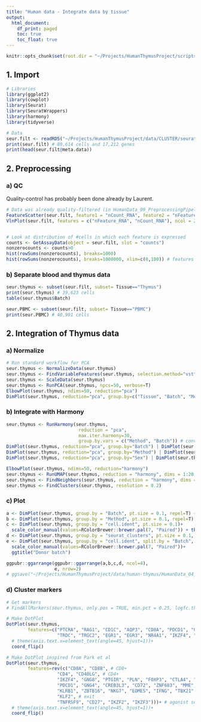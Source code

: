 ```yaml
---
title: "Human data - Integrate data by tissue"
output:
  html_document:
    df_print: paged
    toc: true
    toc_float: true
---
```


```r
knitr::opts_chunk$set(root.dir = "~/Projects/HumanThymusProject/scripts/human-thymus/")
```


## 1. Import

```r
# Libraries
library(ggplot2)
library(cowplot)
library(Seurat)
library(SeuratWrappers)
library(harmony)
library(tidyverse)
```

```r
# Data
seur.filt <- readRDS("~/Projects/HumanThymusProject/data/CLUSTER/seurat-integration/input/seur_filt_22-12-19.rds")
print(seur.filt) # 80,614 cells and 17,212 genes
print(head(seur.filt@meta.data))
```




## 2. Preprocessing

### a) QC

Quality-control has probably been done already by Laurent.

```r
# Data was already quality-filtered (in HumanData_09_PreprocessingPipelinesComparison)
FeatureScatter(seur.filt, feature1 = "nCount_RNA", feature2 = "nFeature_RNA", group.by="Method")
VlnPlot(seur.filt, features = c("nFeature_RNA", "nCount_RNA"), ncol = 2, pt.size=.01, group.by="Batch")


# Look at distribution of #cells in which each feature is expressed
counts <- GetAssayData(object = seur.filt, slot = "counts")
nonzerocounts <- counts>0
hist(rowSums(nonzerocounts), breaks=1000)
hist(rowSums(nonzerocounts), breaks=1000000, xlim=c(0,100)) # features are expressed in at least 18 cells
```



### b) Separate blood and thymus data

```r
seur.thymus <- subset(seur.filt, subset= Tissue=="Thymus")
print(seur.thymus) # 39,623 cells
table(seur.thymus$Batch)

seur.PBMC <- subset(seur.filt, subset= Tissue=="PBMC")
print(seur.PBMC) # 40,991 cells
```



## 2. Integration of Thymus data

### a) Normalize

```r
# Run standard workflow for PCA
seur.thymus <- NormalizeData(seur.thymus)
seur.thymus <- FindVariableFeatures(seur.thymus, selection.method="vst", nfeatures=2000)
seur.thymus <- ScaleData(seur.thymus)
seur.thymus <- RunPCA(seur.thymus, npcs=50, verbose=T)
ElbowPlot(seur.thymus, ndims=50, reduction="pca")
DimPlot(seur.thymus, reduction="pca", group.by=c("Tissue", "Batch", "Method"))
```


### b) Integrate with Harmony

```r
seur.thymus <- RunHarmony(seur.thymus,
                           reduction = "pca",
                           max.iter.harmony=30,
                           group.by.vars = c("Method", "Batch")) # converged in 13 iterations
DimPlot(seur.thymus, reduction="pca", group.by="Batch") | DimPlot(seur.thymus, reduction="harmony", group.by="Batch")
DimPlot(seur.thymus, reduction="pca", group.by="Method") | DimPlot(seur.thymus, reduction="harmony", group.by="Method")
DimPlot(seur.thymus, reduction="pca", group.by="Sex") | DimPlot(seur.thymus, reduction="harmony", group.by="Sex")

ElbowPlot(seur.thymus, ndims=50, reduction="harmony")
seur.thymus <- RunUMAP(seur.thymus, reduction = "harmony", dims = 1:20, n.neighbors=50)
seur.thymus <- FindNeighbors(seur.thymus, reduction = "harmony", dims = 1:20, k.param=50)
seur.thymus <- FindClusters(seur.thymus, resolution = 0.2)
```


### c) Plot

```r
a <- DimPlot(seur.thymus, group.by = "Batch", pt.size = 0.1, repel=T) + theme(legend.position = "bottom")
b <- DimPlot(seur.thymus, group.by = "Method", pt.size = 0.1, repel=T) + theme(legend.position = "bottom")
c <- DimPlot(seur.thymus, group.by = "cell.ident", pt.size = 0.1)+
  scale_color_manual(values=RColorBrewer::brewer.pal(7, "Paired")) + theme(legend.position = "bottom")
d <- DimPlot(seur.thymus, group.by = "seurat_clusters", pt.size = 0.1, label=T, repel=T) + theme(legend.position = "none")
e <- DimPlot(seur.thymus, group.by = "cell.ident", split.by = "Batch", pt.size = 0.1, repel=T)+
  scale_color_manual(values=RColorBrewer::brewer.pal(7, "Paired"))+
  ggtitle("Donor batch")

ggpubr::ggarrange(ggpubr::ggarrange(a,b,c,d, ncol=4),
                  e, nrow=2)
# ggsave("~/Projects/HumanThymusProject/data/human-thymus/HumanData_04_IntegrationByTissue/thymus_umap.jpeg", width=14, height=9)
```


### d) Cluster markers

```r
# Get markers
# FindAllMarkers(seur.thymus, only.pos = TRUE, min.pct = 0.25, logfc.threshold = 0.25, assay="SCT")

# Make DotPlot
DotPlot(seur.thymus,
        features=c("PTCRA", "RAG1", "CD1C", "AQP3", "CD8A", "PDCD1", "GNG4",
                   "TRDC", "TRGC2", "EGR1", "EGR3", "NR4A1", "IKZF4", "FOXP3"))+
  # theme(axis.text.x=element_text(angle=45, hjust=1))+
  coord_flip()

# Make DotPlot inspired from Park et al
DotPlot(seur.thymus,
        features=rev(c("CD8A", "CD8B", # CD8+
                   "CD4", "CD40LG", # CD4+
                   "IKZF4", "GNG8", "PTGIR", "PLN", "FOXP3", "CTLA4", "PRDM1", "MIR155HG", # Treg
                   "PDCD1", "GNG4", "CREB3L3", "CD72", "ZNF683", "MME", #CD8aa
                   "KLRB1", "ZBTB16", "NKG7", "EOMES", "IFNG", "TBX21", "RORC", "CCR6", # innate
                   "KLF2", # exit
                   "TNFRSF9", "CD27", "IKZF2", "IKZF3")))+ # agonist selection
  # theme(axis.text.x=element_text(angle=45, hjust=1))+
  coord_flip()
```

